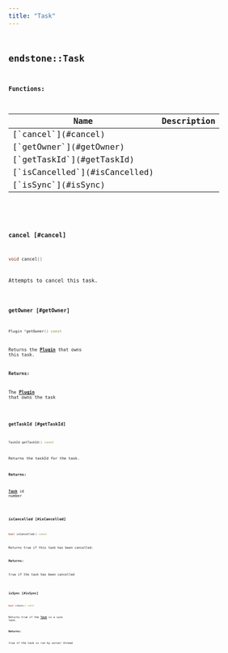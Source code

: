 ```yaml
---
title: "Task"
---
```


## <code className="doc-symbol doc-symbol-class"/> endstone::Task

















**Functions:**

<table>
<thead>
   <tr>
      <th>Name</th>
      <th>Description</th>
   </tr>
</thead>
<tbody>
<tr key="classendstone_1_1_task_1a3455812d65cf5c8f173e5cf5ab8a1fd0">
    <td>[`cancel`](#cancel)</td>
    <td></td>
</tr>
<tr key="classendstone_1_1_task_1a2e9cdffd945930487342851df0a54b06">
    <td>[`getOwner`](#getOwner)</td>
    <td></td>
</tr>
<tr key="classendstone_1_1_task_1ab08c9a5deee528abf87f8e827c420e30">
    <td>[`getTaskId`](#getTaskId)</td>
    <td></td>
</tr>
<tr key="classendstone_1_1_task_1ab758d7bc88367c07f090b758496daada">
    <td>[`isCancelled`](#isCancelled)</td>
    <td></td>
</tr>
<tr key="classendstone_1_1_task_1ad091016fe3fae7796852709bade2c079">
    <td>[`isSync`](#isSync)</td>
    <td></td>
</tr>
</tbody>
</table>

### <code className="doc-symbol doc-symbol-function"/> cancel [#cancel]

```cpp
void cancel()
```


Attempts to cancel this task. 


        
### <code className="doc-symbol doc-symbol-function"/> getOwner [#getOwner]

```cpp
Plugin *getOwner() const
```


Returns the [**Plugin**](classendstone_1_1_plugin.md) that owns this task.




**Returns:**

The [**Plugin**](classendstone_1_1_plugin.md) that owns the task 





        
### <code className="doc-symbol doc-symbol-function"/> getTaskId [#getTaskId]

```cpp
TaskId getTaskId() const
```


Returns the taskId for the task.




**Returns:**

[**Task**](classendstone_1_1_task.md) id number 





        
### <code className="doc-symbol doc-symbol-function"/> isCancelled [#isCancelled]

```cpp
bool isCancelled() const
```


Returns true if this task has been cancelled.




**Returns:**

true if the task has been cancelled 





        
### <code className="doc-symbol doc-symbol-function"/> isSync [#isSync]

```cpp
bool isSync() const
```


Returns true if the [**Task**](classendstone_1_1_task.md) is a sync task.




**Returns:**

true if the task is run by server thread 





        